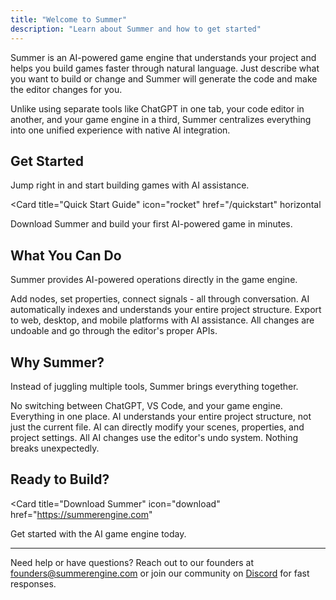 ```yaml
---
title: "Welcome to Summer"
description: "Learn about Summer and how to get started"
---
```


Summer is an AI-powered game engine that understands your project and helps you build games faster through natural language. Just describe what you want to build or change and Summer will generate the code and make the editor changes for you.

Unlike using separate tools like ChatGPT in one tab, your code editor in another, and your game engine in a third, Summer centralizes everything into one unified experience with native AI integration.

## Get Started

Jump right in and start building games with AI assistance.

<Card
  title="Quick Start Guide"
  icon="rocket"
  href="/quickstart"
  horizontal
>
  Download Summer and build your first AI-powered game in minutes.
</Card>

## What You Can Do

Summer provides AI-powered operations directly in the game engine.

<Columns cols={2}>
  <Card
    title="Scene Operations"
    icon="cube"
    href="/essentials/first-chat"
  >
    Add nodes, set properties, connect signals - all through conversation.
  </Card>
  <Card
    title="Project Intelligence"
    icon="brain"
    href="/ai-tools/rag-search"
  >
    AI automatically indexes and understands your entire project structure.
  </Card>
    <Card
      title="Publish Anywhere"
      icon="globe"
      href="/essentials/installation"
    >
      Export to web, desktop, and mobile platforms with AI assistance.
    </Card>
  <Card
    title="Safe Operations"
    icon="shield"
    href="/essentials/limitations"
  >
    All changes are undoable and go through the editor's proper APIs.
  </Card>
</Columns>

## Why Summer?

Instead of juggling multiple tools, Summer brings everything together.

<Columns cols={2}>
  <Card
    title="Unified Experience"
    icon="layers-3"
    href="/essentials/first-chat"
  >
    No switching between ChatGPT, VS Code, and your game engine. Everything in one place.
  </Card>
  <Card
    title="Project Context"
    icon="search"
    href="/ai-tools/rag-search"
  >
    AI understands your entire project structure, not just the current file.
  </Card>
  <Card
    title="Direct Integration"
    icon="zap"
    href="/ai-tools/operations"
  >
    AI can directly modify your scenes, properties, and project settings.
  </Card>
  <Card
    title="Safe & Undoable"
    icon="undo"
    href="/essentials/limitations"
  >
    All AI changes use the editor's undo system. Nothing breaks unexpectedly.
  </Card>
</Columns>

## Ready to Build?

<Card
  title="Download Summer"
  icon="download"
  href="https://summerengine.com"
>
  Get started with the AI game engine today.
</Card>

---

Need help or have questions? Reach out to our founders at [founders@summerengine.com](mailto:founders@summerengine.com) or join our community on [Discord](https://discord.gg/yUpgtxnZky) for fast responses.
